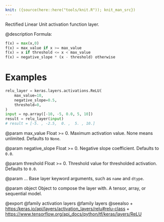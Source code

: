 ```yaml
---
knit: ({source(here::here("tools/knit.R")); knit_man_src})
---
```

Rectified Linear Unit activation function layer.

@description
Formula:
``` python
f(x) = max(x,0)
f(x) = max_value if x >= max_value
f(x) = x if threshold <= x < max_value
f(x) = negative_slope * (x - threshold) otherwise
```

# Examples
``` python
relu_layer = keras.layers.activations.ReLU(
    max_value=10,
    negative_slope=0.5,
    threshold=0,
)
input = np.array([-10, -5, 0.0, 5, 10])
result = relu_layer(input)
# result = [-5. , -2.5,  0. ,  5. , 10.]
```

@param max_value
Float >= 0. Maximum activation value. None means unlimited.
Defaults to `None`.

@param negative_slope
Float >= 0. Negative slope coefficient.
Defaults to `0.0`.

@param threshold
Float >= 0. Threshold value for thresholded activation.
Defaults to `0.0`.

@param ...
Base layer keyword arguments, such as `name` and `dtype`.

@param object
Object to compose the layer with. A tensor, array, or sequential model.

@export
@family activation layers
@family layers
@seealso
+ <https:/keras.io/api/layers/activation_layers/relu#relu-class>
+ <https://www.tensorflow.org/api_docs/python/tf/keras/layers/ReLU>

